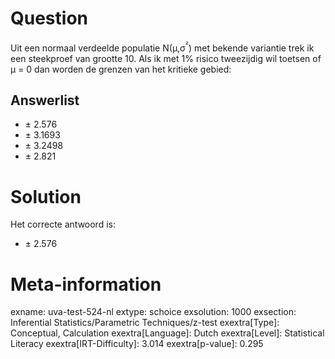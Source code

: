 Question
========

Uit een normaal verdeelde populatie N(μ,σ^²^) met bekende variantie trek
ik een steekproef van grootte 10. Als ik met 1% risico tweezijdig wil
toetsen of μ = 0 dan worden de grenzen van het kritieke gebied:


Answerlist
----------

* ± 2.576
* ± 3.1693
* ± 3.2498
* ± 2.821

Solution
========

Het correcte antwoord is: 

* ± 2.576

Meta-information
================
exname: uva-test-524-nl
extype: schoice
exsolution: 1000
exsection: Inferential Statistics/Parametric Techniques/z-test
exextra[Type]: Conceptual, Calculation
exextra[Language]: Dutch
exextra[Level]: Statistical Literacy
exextra[IRT-Difficulty]: 3.014
exextra[p-value]: 0.295
